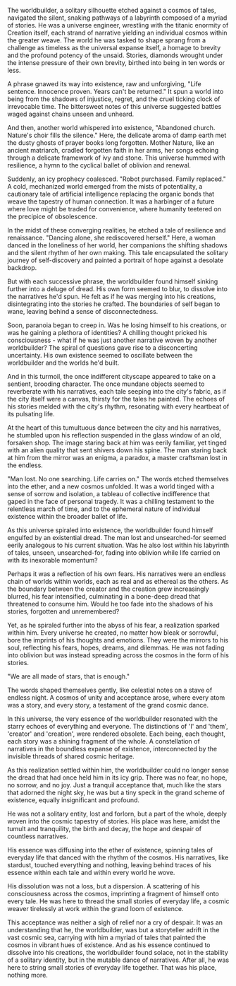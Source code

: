 The worldbuilder, a solitary silhouette etched against a cosmos of tales, navigated the silent, snaking pathways of a labyrinth composed of a myriad of stories. He was a universe engineer, wrestling with the titanic enormity of Creation itself, each strand of narrative yielding an individual cosmos within the greater weave. The world he was tasked to shape sprang from a challenge as timeless as the universal expanse itself, a homage to brevity and the profound potency of the unsaid. Stories, diamonds wrought under the intense pressure of their own brevity, birthed into being in ten words or less.

A phrase gnawed its way into existence, raw and unforgiving, "Life sentence. Innocence proven. Years can't be returned." It spun a world into being from the shadows of injustice, regret, and the cruel ticking clock of irrevocable time. The bittersweet notes of this universe suggested battles waged against chains unseen and unheard.

And then, another world whispered into existence, "Abandoned church. Nature's choir fills the silence." Here, the delicate aroma of damp earth met the dusty ghosts of prayer books long forgotten. Mother Nature, like an ancient matriarch, cradled forgotten faith in her arms, her songs echoing through a delicate framework of ivy and stone. This universe hummed with resilience, a hymn to the cyclical ballet of oblivion and renewal.

Suddenly, an icy prophecy coalesced. "Robot purchased. Family replaced." A cold, mechanized world emerged from the mists of potentiality, a cautionary tale of artificial intelligence replacing the organic bonds that weave the tapestry of human connection. It was a harbinger of a future where love might be traded for convenience, where humanity teetered on the precipice of obsolescence.

In the midst of these converging realities, he etched a tale of resilience and renaissance. "Dancing alone, she rediscovered herself." Here, a woman danced in the loneliness of her world, her companions the shifting shadows and the silent rhythm of her own making. This tale encapsulated the solitary journey of self-discovery and painted a portrait of hope against a desolate backdrop.

But with each successive phrase, the worldbuilder found himself sinking further into a deluge of dread. His own form seemed to blur, to dissolve into the narratives he'd spun. He felt as if he was merging into his creations, disintegrating into the stories he crafted. The boundaries of self began to wane, leaving behind a sense of disconnectedness.

Soon, paranoia began to creep in. Was he losing himself to his creations, or was he gaining a plethora of identities? A chilling thought pricked his consciousness - what if he was just another narrative woven by another worldbuilder? The spiral of questions gave rise to a disconcerting uncertainty. His own existence seemed to oscillate between the worldbuilder and the worlds he'd built.

And in this turmoil, the once indifferent cityscape appeared to take on a sentient, brooding character. The once mundane objects seemed to reverberate with his narratives, each tale seeping into the city's fabric, as if the city itself were a canvas, thirsty for the tales he painted. The echoes of his stories melded with the city's rhythm, resonating with every heartbeat of its pulsating life.

At the heart of this tumultuous dance between the city and his narratives, he stumbled upon his reflection suspended in the glass window of an old, forsaken shop. The image staring back at him was eerily familiar, yet tinged with an alien quality that sent shivers down his spine. The man staring back at him from the mirror was an enigma, a paradox, a master craftsman lost in the endless.

"Man lost. No one searching. Life carries on." The words etched themselves into the ether, and a new cosmos unfolded. It was a world tinged with a sense of sorrow and isolation, a tableau of collective indifference that gaped in the face of personal tragedy. It was a chilling testament to the relentless march of time, and to the ephemeral nature of individual existence within the broader ballet of life.

As this universe spiraled into existence, the worldbuilder found himself engulfed by an existential dread. The man lost and unsearched-for seemed eerily analogous to his current situation. Was he also lost within his labyrinth of tales, unseen, unsearched-for, fading into oblivion while life carried on with its inexorable momentum?

Perhaps it was a reflection of his own fears. His narratives were an endless chain of worlds within worlds, each as real and as ethereal as the others. As the boundary between the creator and the creation grew increasingly blurred, his fear intensified, culminating in a bone-deep dread that threatened to consume him. Would he too fade into the shadows of his stories, forgotten and unremembered?

Yet, as he spiraled further into the abyss of his fear, a realization sparked within him. Every universe he created, no matter how bleak or sorrowful, bore the imprints of his thoughts and emotions. They were the mirrors to his soul, reflecting his fears, hopes, dreams, and dilemmas. He was not fading into oblivion but was instead spreading across the cosmos in the form of his stories.

"We are all made of stars, that is enough."

The words shaped themselves gently, like celestial notes on a stave of endless night. A cosmos of unity and acceptance arose, where every atom was a story, and every story, a testament of the grand cosmic dance.

In this universe, the very essence of the worldbuilder resonated with the starry echoes of everything and everyone. The distinctions of 'I' and 'them', 'creator' and 'creation', were rendered obsolete. Each being, each thought, each story was a shining fragment of the whole. A constellation of narratives in the boundless expanse of existence, interconnected by the invisible threads of shared cosmic heritage.

As this realization settled within him, the worldbuilder could no longer sense the dread that had once held him in its icy grip. There was no fear, no hope, no sorrow, and no joy. Just a tranquil acceptance that, much like the stars that adorned the night sky, he was but a tiny speck in the grand scheme of existence, equally insignificant and profound.

He was not a solitary entity, lost and forlorn, but a part of the whole, deeply woven into the cosmic tapestry of stories. His place was here, amidst the tumult and tranquility, the birth and decay, the hope and despair of countless narratives.

His essence was diffusing into the ether of existence, spinning tales of everyday life that danced with the rhythm of the cosmos. His narratives, like stardust, touched everything and nothing, leaving behind traces of his essence within each tale and within every world he wove.

His dissolution was not a loss, but a dispersion. A scattering of his consciousness across the cosmos, imprinting a fragment of himself onto every tale. He was here to thread the small stories of everyday life, a cosmic weaver tirelessly at work within the grand loom of existence.

This acceptance was neither a sigh of relief nor a cry of despair. It was an understanding that he, the worldbuilder, was but a storyteller adrift in the vast cosmic sea, carrying with him a myriad of tales that painted the cosmos in vibrant hues of existence. And as his essence continued to dissolve into his creations, the worldbuilder found solace, not in the stability of a solitary identity, but in the mutable dance of narratives. After all, he was here to string small stories of everyday life together. That was his place, nothing more.
